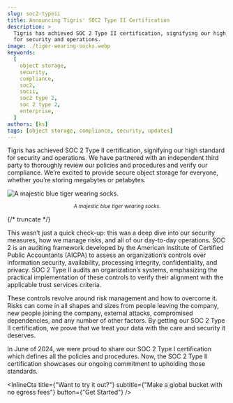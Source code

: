 ```yaml
---
slug: soc2-typeii
title: Announcing Tigris' SOC2 Type II Certification
description: >
  Tigris has achieved SOC 2 Type II certification, signifying our high standard
  for security and operations.
image: ./tiger-wearing-socks.webp
keywords:
  [
    object storage,
    security,
    compliance,
    soc2,
    socii,
    soc2 type 2,
    soc 2 type 2,
    enterprise,
  ]
authors: [ks]
tags: [object storage, compliance, security, updates]
---
```



Tigris has achieved SOC 2 Type II certification, signifying our high standard
for security and operations. We have partnered with an independent third party
to thoroughly review our policies and procedures and verify our compliance.
We’re excited to provide secure object storage for everyone, whether you’re
storing megabytes or petabytes.

![A majestic blue tiger wearing socks.](./tiger-wearing-socks.webp)

<center>
  <small>
    <em>A majestic blue tiger wearing socks.</em>
  </small>
</center>

{/* truncate */}

This wasn’t just a quick check-up: this was a deep dive into our security
measures, how we manage risks, and all of our day-to-day operations. SOC 2 is an
auditing framework developed by the American Institute of Certified Public
Accountants (AICPA) to assess an organization’s controls over information
security, availability, processing integrity, confidentiality, and privacy. SOC
2 Type II audits an organization’s systems, emphasizing the practical
implementation of these controls to verify their alignment with the applicable
trust services criteria.

These controls revolve around risk management and how to overcome it. Risks can
come in all shapes and sizes from people leaving the company, new people joining
the company, external attacks, compromised dependencies, and any number of other
factors. By getting our SOC 2 Type II certification, we prove that we treat your
data with the care and security it deserves.

In June of 2024, we were proud to share our SOC 2 Type I certification which
defines all the policies and procedures. Now, the SOC 2 Type II certification
showcases our ongoing commitment to upholding those standards.

<InlineCta
  title={"Want to try it out?"}
  subtitle={"Make a global bucket with no egress fees"}
  button={"Get Started"}
/>
